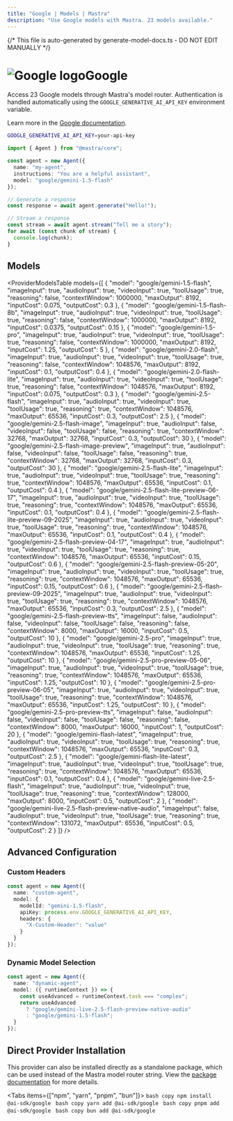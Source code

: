 ```yaml
---
title: "Google | Models | Mastra"
description: "Use Google models with Mastra. 23 models available."
---
```


{/* This file is auto-generated by generate-model-docs.ts - DO NOT EDIT MANUALLY */}


# <img src="https://models.dev/logos/google.svg" alt="Google logo" className="inline w-8 h-8 mr-2 align-middle dark:invert dark:brightness-0 dark:contrast-200" />Google

Access 23 Google models through Mastra's model router. Authentication is handled automatically using the `GOOGLE_GENERATIVE_AI_API_KEY` environment variable.

Learn more in the [Google documentation](https://ai.google.dev/gemini-api/docs/pricing).

```bash
GOOGLE_GENERATIVE_AI_API_KEY=your-api-key
```

```typescript
import { Agent } from "@mastra/core";

const agent = new Agent({
  name: "my-agent",
  instructions: "You are a helpful assistant",
  model: "google/gemini-1.5-flash"
});

// Generate a response
const response = await agent.generate("Hello!");

// Stream a response
const stream = await agent.stream("Tell me a story");
for await (const chunk of stream) {
  console.log(chunk);
}
```

## Models

<ProviderModelsTable 
  models={[
  {
    "model": "google/gemini-1.5-flash",
    "imageInput": true,
    "audioInput": true,
    "videoInput": true,
    "toolUsage": true,
    "reasoning": false,
    "contextWindow": 1000000,
    "maxOutput": 8192,
    "inputCost": 0.075,
    "outputCost": 0.3
  },
  {
    "model": "google/gemini-1.5-flash-8b",
    "imageInput": true,
    "audioInput": true,
    "videoInput": true,
    "toolUsage": true,
    "reasoning": false,
    "contextWindow": 1000000,
    "maxOutput": 8192,
    "inputCost": 0.0375,
    "outputCost": 0.15
  },
  {
    "model": "google/gemini-1.5-pro",
    "imageInput": true,
    "audioInput": true,
    "videoInput": true,
    "toolUsage": true,
    "reasoning": false,
    "contextWindow": 1000000,
    "maxOutput": 8192,
    "inputCost": 1.25,
    "outputCost": 5
  },
  {
    "model": "google/gemini-2.0-flash",
    "imageInput": true,
    "audioInput": true,
    "videoInput": true,
    "toolUsage": true,
    "reasoning": false,
    "contextWindow": 1048576,
    "maxOutput": 8192,
    "inputCost": 0.1,
    "outputCost": 0.4
  },
  {
    "model": "google/gemini-2.0-flash-lite",
    "imageInput": true,
    "audioInput": true,
    "videoInput": true,
    "toolUsage": true,
    "reasoning": false,
    "contextWindow": 1048576,
    "maxOutput": 8192,
    "inputCost": 0.075,
    "outputCost": 0.3
  },
  {
    "model": "google/gemini-2.5-flash",
    "imageInput": true,
    "audioInput": true,
    "videoInput": true,
    "toolUsage": true,
    "reasoning": true,
    "contextWindow": 1048576,
    "maxOutput": 65536,
    "inputCost": 0.3,
    "outputCost": 2.5
  },
  {
    "model": "google/gemini-2.5-flash-image",
    "imageInput": true,
    "audioInput": false,
    "videoInput": false,
    "toolUsage": false,
    "reasoning": true,
    "contextWindow": 32768,
    "maxOutput": 32768,
    "inputCost": 0.3,
    "outputCost": 30
  },
  {
    "model": "google/gemini-2.5-flash-image-preview",
    "imageInput": true,
    "audioInput": false,
    "videoInput": false,
    "toolUsage": false,
    "reasoning": true,
    "contextWindow": 32768,
    "maxOutput": 32768,
    "inputCost": 0.3,
    "outputCost": 30
  },
  {
    "model": "google/gemini-2.5-flash-lite",
    "imageInput": true,
    "audioInput": true,
    "videoInput": true,
    "toolUsage": true,
    "reasoning": true,
    "contextWindow": 1048576,
    "maxOutput": 65536,
    "inputCost": 0.1,
    "outputCost": 0.4
  },
  {
    "model": "google/gemini-2.5-flash-lite-preview-06-17",
    "imageInput": true,
    "audioInput": true,
    "videoInput": true,
    "toolUsage": true,
    "reasoning": true,
    "contextWindow": 1048576,
    "maxOutput": 65536,
    "inputCost": 0.1,
    "outputCost": 0.4
  },
  {
    "model": "google/gemini-2.5-flash-lite-preview-09-2025",
    "imageInput": true,
    "audioInput": true,
    "videoInput": true,
    "toolUsage": true,
    "reasoning": true,
    "contextWindow": 1048576,
    "maxOutput": 65536,
    "inputCost": 0.1,
    "outputCost": 0.4
  },
  {
    "model": "google/gemini-2.5-flash-preview-04-17",
    "imageInput": true,
    "audioInput": true,
    "videoInput": true,
    "toolUsage": true,
    "reasoning": true,
    "contextWindow": 1048576,
    "maxOutput": 65536,
    "inputCost": 0.15,
    "outputCost": 0.6
  },
  {
    "model": "google/gemini-2.5-flash-preview-05-20",
    "imageInput": true,
    "audioInput": true,
    "videoInput": true,
    "toolUsage": true,
    "reasoning": true,
    "contextWindow": 1048576,
    "maxOutput": 65536,
    "inputCost": 0.15,
    "outputCost": 0.6
  },
  {
    "model": "google/gemini-2.5-flash-preview-09-2025",
    "imageInput": true,
    "audioInput": true,
    "videoInput": true,
    "toolUsage": true,
    "reasoning": true,
    "contextWindow": 1048576,
    "maxOutput": 65536,
    "inputCost": 0.3,
    "outputCost": 2.5
  },
  {
    "model": "google/gemini-2.5-flash-preview-tts",
    "imageInput": false,
    "audioInput": false,
    "videoInput": false,
    "toolUsage": false,
    "reasoning": false,
    "contextWindow": 8000,
    "maxOutput": 16000,
    "inputCost": 0.5,
    "outputCost": 10
  },
  {
    "model": "google/gemini-2.5-pro",
    "imageInput": true,
    "audioInput": true,
    "videoInput": true,
    "toolUsage": true,
    "reasoning": true,
    "contextWindow": 1048576,
    "maxOutput": 65536,
    "inputCost": 1.25,
    "outputCost": 10
  },
  {
    "model": "google/gemini-2.5-pro-preview-05-06",
    "imageInput": true,
    "audioInput": true,
    "videoInput": true,
    "toolUsage": true,
    "reasoning": true,
    "contextWindow": 1048576,
    "maxOutput": 65536,
    "inputCost": 1.25,
    "outputCost": 10
  },
  {
    "model": "google/gemini-2.5-pro-preview-06-05",
    "imageInput": true,
    "audioInput": true,
    "videoInput": true,
    "toolUsage": true,
    "reasoning": true,
    "contextWindow": 1048576,
    "maxOutput": 65536,
    "inputCost": 1.25,
    "outputCost": 10
  },
  {
    "model": "google/gemini-2.5-pro-preview-tts",
    "imageInput": false,
    "audioInput": false,
    "videoInput": false,
    "toolUsage": false,
    "reasoning": false,
    "contextWindow": 8000,
    "maxOutput": 16000,
    "inputCost": 1,
    "outputCost": 20
  },
  {
    "model": "google/gemini-flash-latest",
    "imageInput": true,
    "audioInput": true,
    "videoInput": true,
    "toolUsage": true,
    "reasoning": true,
    "contextWindow": 1048576,
    "maxOutput": 65536,
    "inputCost": 0.3,
    "outputCost": 2.5
  },
  {
    "model": "google/gemini-flash-lite-latest",
    "imageInput": true,
    "audioInput": true,
    "videoInput": true,
    "toolUsage": true,
    "reasoning": true,
    "contextWindow": 1048576,
    "maxOutput": 65536,
    "inputCost": 0.1,
    "outputCost": 0.4
  },
  {
    "model": "google/gemini-live-2.5-flash",
    "imageInput": true,
    "audioInput": true,
    "videoInput": true,
    "toolUsage": true,
    "reasoning": true,
    "contextWindow": 128000,
    "maxOutput": 8000,
    "inputCost": 0.5,
    "outputCost": 2
  },
  {
    "model": "google/gemini-live-2.5-flash-preview-native-audio",
    "imageInput": false,
    "audioInput": true,
    "videoInput": true,
    "toolUsage": true,
    "reasoning": true,
    "contextWindow": 131072,
    "maxOutput": 65536,
    "inputCost": 0.5,
    "outputCost": 2
  }
]}
/>

## Advanced Configuration

### Custom Headers

```typescript
const agent = new Agent({
  name: "custom-agent",
  model: {
    modelId: "gemini-1.5-flash",
    apiKey: process.env.GOOGLE_GENERATIVE_AI_API_KEY,
    headers: {
      "X-Custom-Header": "value"
    }
  }
});
```

### Dynamic Model Selection

```typescript
const agent = new Agent({
  name: "dynamic-agent",
  model: ({ runtimeContext }) => {
    const useAdvanced = runtimeContext.task === "complex";
    return useAdvanced 
      ? "google/gemini-live-2.5-flash-preview-native-audio"
      : "google/gemini-1.5-flash";
  }
});
```

## Direct Provider Installation

This provider can also be installed directly as a standalone package, which can be used instead of the Mastra model router string. View the [package documentation](https://www.npmjs.com/package/@ai-sdk/google) for more details.

<Tabs items={["npm", "yarn", "pnpm", "bun"]}>
  <Tab>
    ```bash copy
    npm install @ai-sdk/google
    ```
  </Tab>
  <Tab>
    ```bash copy
    yarn add @ai-sdk/google
    ```
  </Tab>
  <Tab>
    ```bash copy
    pnpm add @ai-sdk/google
    ```
  </Tab>
  <Tab>
    ```bash copy
    bun add @ai-sdk/google
    ```
  </Tab>
</Tabs>
